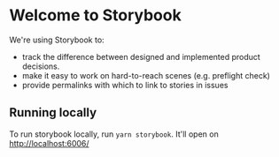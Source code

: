 
<Meta title="Welcome" />

# Welcome to Storybook

We're using Storybook to:
- track the difference between designed and implemented product decisions.
- make it easy to work on hard-to-reach scenes (e.g. preflight check)
- provide permalinks with which to link to stories in issues

## Running locally

To run storybook locally, run `yarn storybook`. It'll open on [http://localhost:6006/](http://localhost:6006/)
